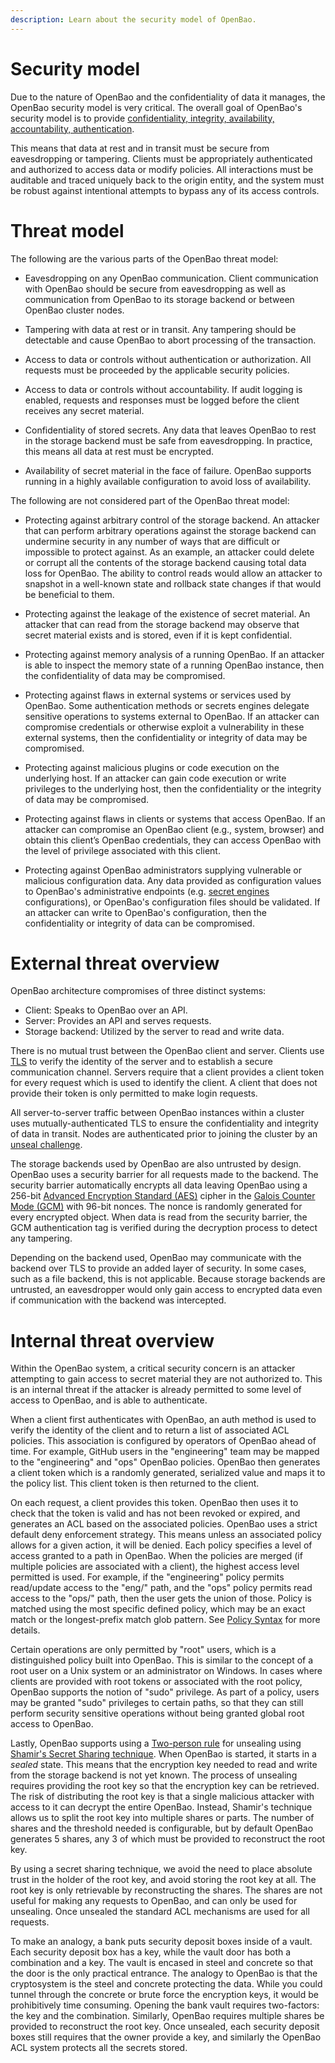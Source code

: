 ```yaml
---
description: Learn about the security model of OpenBao.
---
```


# Security model

Due to the nature of OpenBao and the confidentiality of data it manages,
the OpenBao security model is very critical. The overall goal of OpenBao's security
model is to provide [confidentiality, integrity, availability, accountability,
authentication](https://en.wikipedia.org/wiki/Information_security).

This means that data at rest and in transit must be secure from eavesdropping
or tampering. Clients must be appropriately authenticated and authorized
to access data or modify policies. All interactions must be auditable and traced
uniquely back to the origin entity, and the system must be robust against intentional
attempts to bypass any of its access controls.

# Threat model

The following are the various parts of the OpenBao threat model:

- Eavesdropping on any OpenBao communication. Client communication with OpenBao
  should be secure from eavesdropping as well as communication from OpenBao to
  its storage backend or between OpenBao cluster nodes.

- Tampering with data at rest or in transit. Any tampering should be detectable
  and cause OpenBao to abort processing of the transaction.

- Access to data or controls without authentication or authorization. All requests
  must be proceeded by the applicable security policies.

- Access to data or controls without accountability. If audit logging
  is enabled, requests and responses must be logged before the client receives
  any secret material.

- Confidentiality of stored secrets. Any data that leaves OpenBao to rest in the
  storage backend must be safe from eavesdropping. In practice, this means all
  data at rest must be encrypted.

- Availability of secret material in the face of failure. OpenBao supports
  running in a highly available configuration to avoid loss of availability.

The following are not considered part of the OpenBao threat model:

- Protecting against arbitrary control of the storage backend. An attacker
  that can perform arbitrary operations against the storage backend can
  undermine security in any number of ways that are difficult or impossible to protect
  against. As an example, an attacker could delete or corrupt all the contents
  of the storage backend causing total data loss for OpenBao. The ability to control
  reads would allow an attacker to snapshot in a well-known state and rollback state
  changes if that would be beneficial to them.

- Protecting against the leakage of the existence of secret material. An attacker
  that can read from the storage backend may observe that secret material exists
  and is stored, even if it is kept confidential.

- Protecting against memory analysis of a running OpenBao. If an attacker is able
  to inspect the memory state of a running OpenBao instance, then the confidentiality
  of data may be compromised.

- Protecting against flaws in external systems or services used by OpenBao.
  Some authentication methods or secrets engines delegate sensitive operations to
  systems external to OpenBao. If an attacker can compromise credentials or otherwise
  exploit a vulnerability in these external systems, then the confidentiality or
  integrity of data may be compromised.

- Protecting against malicious plugins or code execution on the underlying host.
  If an attacker can gain code execution or write privileges to the underlying host,
  then the confidentiality or the integrity of data may be compromised.

- Protecting against flaws in clients or systems that access OpenBao. If an attacker
  can compromise an OpenBao client (e.g., system, browser) and obtain this client’s OpenBao
  credentials, they can access OpenBao with the level of privilege associated with this
  client.

- Protecting against OpenBao administrators supplying vulnerable or malicious configuration
  data. Any data provided as configuration values to OpenBao's administrative endpoints
  (e.g. [secret engines](/docs/secrets) configurations), or OpenBao's
  configuration files should be validated. If an attacker can write to OpenBao's
  configuration, then the confidentiality or integrity of data can be compromised.

# External threat overview

OpenBao architecture compromises of three distinct systems:

- Client: Speaks to OpenBao over an API.
- Server: Provides an API and serves requests.
- Storage backend: Utilized by the server to read and write data.


There is no mutual trust between the OpenBao client and server. Clients use
[TLS](https://en.wikipedia.org/wiki/Transport_Layer_Security) to verify the
identity of the server and to establish a secure communication channel. Servers
require that a client provides a client token for every request which is used
to identify the client. A client that does not provide their token is only
permitted to make login requests.

All server-to-server traffic between OpenBao instances within a cluster uses
mutually-authenticated TLS to ensure the confidentiality and integrity of data
in transit. Nodes are authenticated prior to joining the cluster by an
[unseal challenge](/docs/concepts/integrated-storage#vault-networking-recap).

The storage backends used by OpenBao are also untrusted by design. OpenBao uses a
security barrier for all requests made to the backend. The security barrier
automatically encrypts all data leaving OpenBao using a 256-bit [Advanced
Encryption Standard
(AES)](https://en.wikipedia.org/wiki/Advanced_Encryption_Standard) cipher in
the [Galois Counter Mode
(GCM)](https://en.wikipedia.org/wiki/Galois/Counter_Mode) with 96-bit nonces.
The nonce is randomly generated for every encrypted object. When data is read
from the security barrier, the GCM authentication tag is verified during the
decryption process to detect any tampering.

Depending on the backend used, OpenBao may communicate with the backend over TLS
to provide an added layer of security. In some cases, such as a file backend,
this is not applicable. Because storage backends are untrusted, an eavesdropper
would only gain access to encrypted data even if communication with the backend
was intercepted.

# Internal threat overview

Within the OpenBao system, a critical security concern is an attacker attempting
to gain access to secret material they are not authorized to. This is an internal
threat if the attacker is already permitted to some level of access to OpenBao, and is
able to authenticate.

When a client first authenticates with OpenBao, an auth method is used to verify
the identity of the client and to return a list of associated ACL policies.
This association is configured by operators of OpenBao ahead of time. For
example, GitHub users in the "engineering" team may be mapped to the
"engineering" and "ops" OpenBao policies. OpenBao then generates a client token
which is a randomly generated, serialized value and maps it to the policy list.
This client token is then returned to the client.

On each request, a client provides this token. OpenBao then uses it to check that
the token is valid and has not been revoked or expired, and generates an ACL
based on the associated policies. OpenBao uses a strict default deny
enforcement strategy. This means unless an associated policy allows for a given action,
it will be denied. Each policy specifies a level of access granted to a path in
OpenBao. When the policies are merged (if multiple policies are associated with a
client), the highest access level permitted is used. For example, if the
"engineering" policy permits read/update access to the "eng/" path, and the
"ops" policy permits read access to the "ops/" path, then the user gets the
union of those. Policy is matched using the most specific defined policy, which
may be an exact match or the longest-prefix match glob pattern. See
[Policy Syntax](/docs/concepts/policies#policy-syntax) for more details.

Certain operations are only permitted by "root" users, which is a distinguished
policy built into OpenBao. This is similar to the concept of a root user on a
Unix system or an administrator on Windows. In cases where clients are provided
with root tokens or associated with the root policy, OpenBao supports the
notion of "sudo" privilege. As part of a policy, users may be granted "sudo"
privileges to certain paths, so that they can still perform security sensitive
operations without being granted global root access to OpenBao.

Lastly, OpenBao supports using a [Two-person
rule](https://en.wikipedia.org/wiki/Two-person_rule) for unsealing using [Shamir's
Secret Sharing
technique](https://en.wikipedia.org/wiki/Shamir's_Secret_Sharing). When OpenBao
is started, it starts in a _sealed_ state. This means that the encryption key
needed to read and write from the storage backend is not yet known. The process
of unsealing requires providing the root key so that the encryption key can
be retrieved. The risk of distributing the root key is that a single
malicious attacker with access to it can decrypt the entire OpenBao. Instead,
Shamir's technique allows us to split the root key into multiple shares or
parts. The number of shares and the threshold needed is configurable, but by
default OpenBao generates 5 shares, any 3 of which must be provided to
reconstruct the root key.

By using a secret sharing technique, we avoid the need to place absolute trust
in the holder of the root key, and avoid storing the root key at all. The
root key is only retrievable by reconstructing the shares. The shares are not
useful for making any requests to OpenBao, and can only be used for unsealing.
Once unsealed the standard ACL mechanisms are used for all requests.

To make an analogy, a bank puts security deposit boxes inside of a vault. Each
security deposit box has a key, while the vault door has both a combination and
a key. The vault is encased in steel and concrete so that the door is the only
practical entrance. The analogy to OpenBao is that the cryptosystem is the
steel and concrete protecting the data. While you could tunnel through the
concrete or brute force the encryption keys, it would be prohibitively time
consuming. Opening the bank vault requires two-factors: the key and the
combination. Similarly, OpenBao requires multiple shares be provided to
reconstruct the root key. Once unsealed, each security deposit boxes still
requires that the owner provide a key, and similarly the OpenBao ACL system protects
all the secrets stored.
